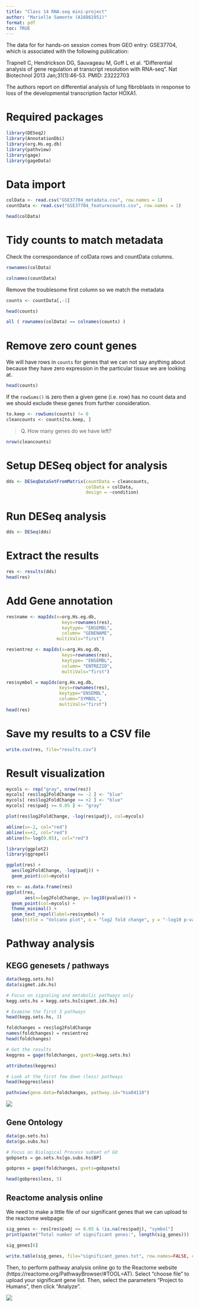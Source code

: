 ```yaml
---
title: "Class 14 RNA-seq mini-project"
author: "Marielle Samonte (A16861951)"
format: pdf
toc: TRUE
---
```


The data for for hands-on session comes from GEO entry: GSE37704, which is associated with the following publication:

Trapnell C, Hendrickson DG, Sauvageau M, Goff L et al. "Differential analysis of gene regulation at transcript resolution with RNA-seq". Nat Biotechnol 2013 Jan;31(1):46-53. PMID: 23222703

The authors report on differential analysis of lung fibroblasts in response to loss of the developmental transcription factor HOXA1.

# Required packages

```r
library(DESeq2)
library(AnnotationDbi)
library(org.Hs.eg.db)
library(pathview)
library(gage)
library(gageData)
```

# Data import

```r
colData <- read.csv("GSE37704_metadata.csv", row.names = 1)
countData <- read.csv("GSE37704_featurecounts.csv", row.names = 1)
```

```r
head(colData)
```

# Tidy counts to match metadata

Check the correspondance of colData rows and countData columns.

```r
rownames(colData)
```
```r
colnames(countData)
```

Remove the troublesome first column so we match the metadata
```r
counts <- countData[,-1]
```

```r
head(counts)
```


```r
all ( rownames(colData) == colnames(counts) )
```
# Remove zero count genes

We will have rows in `counts` for genes that we can not say anything about because they have zero expression in the particular tissue we are looking at.

```r
head(counts)
```
If the `rowSums()` is zero then a given gene (i.e. row) has no count data and we should exclude these genes from further consideration.

```r
to.keep <- rowSums(counts) != 0
cleancounts <- counts[to.keep, ]
```

> Q. How many genes do we have left?

```r
nrow(cleancounts)
```

# Setup DESeq object for analysis

```r
dds <- DESeqDataSetFromMatrix(countData = cleancounts,
                              colData = colData,
                              design = ~condition)
```


# Run DESeq analysis

```r
dds <- DESeq(dds)
```


# Extract the results

```r
res <- results(dds)
head(res)
```

# Add Gene annotation

```r
res$name <- mapIds(x=org.Hs.eg.db,
                     keys=rownames(res),
                     keytype= "ENSEMBL",
                     column= "GENENAME",
                   multiVals="first")

res$entrez <- mapIds(x=org.Hs.eg.db,
                     keys=rownames(res),
                     keytype= "ENSEMBL",
                     column= "ENTREZID", 
                     multiVals="first")

res$symbol = mapIds(org.Hs.eg.db,
                    keys=rownames(res), 
                    keytype="ENSEMBL",
                    column="SYMBOL",
                    multiVals="first")
head(res)
```

# Save my results to a CSV file

```r
write.csv(res, file="results.csv")
```

# Result visualization

```r
mycols <- rep("gray", nrow(res))
mycols[ res$log2FoldChange <= -2 ] <- "blue"
mycols[ res$log2FoldChange >= +2 ] <- "blue"
mycols[ res$padj >= 0.05 ] <- "gray"

plot(res$log2FoldChange, -log(res$padj), col=mycols)

abline(v=-2, col="red")
abline(v=+2, col="red")
abline(h=-log(0.05), col="red")

```

```r
library(ggplot2)
library(ggrepel)

ggplot(res) +
  aes(log2FoldChange, -log(padj)) +
  geom_point(col=mycols)
```

```r
res <- as.data.frame(res)
ggplot(res,
       aes(x=log2FoldChange, y=-log10(pvalue))) +
  geom_point(col=mycols) +
  theme_minimal() +
  geom_text_repel(label=res$symbol) +
  labs(title = "Volcano plot", x = "log2 fold change", y = "-log10 p-value")
```

# Pathway analysis

## KEGG genesets / pathways

```r
data(kegg.sets.hs)
data(sigmet.idx.hs)

# Focus on signaling and metabolic pathways only
kegg.sets.hs = kegg.sets.hs[sigmet.idx.hs]

# Examine the first 3 pathways
head(kegg.sets.hs, 3)
```

```r
foldchanges = res$log2FoldChange
names(foldchanges) = res$entrez
head(foldchanges)
```

```r
# Get the results
keggres = gage(foldchanges, gsets=kegg.sets.hs)
```

```r
attributes(keggres)
```

```r
# Look at the first few down (less) pathways
head(keggres$less)
```

```r
pathview(gene.data=foldchanges, pathway.id="hsa04110")
```
![](hsa04110.pathview.png )

## Gene Ontology

```r
data(go.sets.hs)
data(go.subs.hs)

# Focus on Biological Process subset of GO
gobpsets = go.sets.hs[go.subs.hs$BP]

gobpres = gage(foldchanges, gsets=gobpsets)
```

```r
head(gobpres$less, 5)
```

## Reactome analysis online

We need to make a little file of our significant genes that we can upload to the reactome webpage:

```r
sig_genes <- res[res$padj <= 0.05 & !is.na(res$padj), "symbol"]
print(paste("Total number of significant genes:", length(sig_genes)))
```

```r
sig_genes[6]
```

```r
write.table(sig_genes, file="significant_genes.txt", row.names=FALSE, col.names=FALSE, quote=FALSE)
```

Then, to perform pathway analysis online go to the Reactome website (https://reactome.org/PathwayBrowser/#TOOL=AT). Select “choose file” to upload your significant gene list. Then, select the parameters “Project to Humans”, then click “Analyze”.

![](R-HSA-69278.png)



